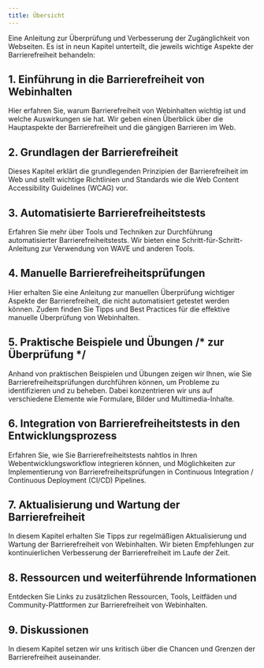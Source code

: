 ```yaml
---
title: Übersicht
---
```

Eine Anleitung zur Überprüfung und Verbesserung der Zugänglichkeit von Webseiten. 
Es ist in neun Kapitel unterteilt, die jeweils wichtige Aspekte der Barrierefreiheit behandeln:

## **1. Einführung in die Barrierefreiheit von Webinhalten**
Hier erfahren Sie, warum Barrierefreiheit von Webinhalten wichtig ist und welche Auswirkungen sie hat. Wir geben einen Überblick über die Hauptaspekte der Barrierefreiheit und die gängigen Barrieren im Web.

## **2. Grundlagen der Barrierefreiheit**
Dieses Kapitel erklärt die grundlegenden Prinzipien der Barrierefreiheit im Web und stellt wichtige Richtlinien und Standards wie die Web Content Accessibility Guidelines (WCAG) vor.

## **3. Automatisierte Barrierefreiheitstests**
Erfahren Sie mehr über Tools und Techniken zur Durchführung automatisierter Barrierefreiheitstests. Wir bieten eine Schritt-für-Schritt-Anleitung zur Verwendung von WAVE und anderen Tools.

## **4. Manuelle Barrierefreiheitsprüfungen**
Hier erhalten Sie eine Anleitung zur manuellen Überprüfung wichtiger Aspekte der Barrierefreiheit, die nicht automatisiert getestet werden können. Zudem finden Sie Tipps und Best Practices für die effektive manuelle Überprüfung von Webinhalten.

## **5. Praktische Beispiele und Übungen** /* zur Überprüfung */
Anhand von praktischen Beispielen und Übungen zeigen wir Ihnen, wie Sie Barrierefreiheitsprüfungen durchführen können, um Probleme zu identifizieren und zu beheben. Dabei konzentrieren wir uns auf verschiedene Elemente wie Formulare, Bilder und Multimedia-Inhalte.

## **6. Integration von Barrierefreiheitstests in den Entwicklungsprozess**
Erfahren Sie, wie Sie Barrierefreiheitstests nahtlos in Ihren Webentwicklungsworkflow integrieren können, und Möglichkeiten zur Implementierung von Barrierefreiheitsprüfungen in Continuous Integration / Continuous Deployment (CI/CD) Pipelines.

## **7. Aktualisierung und Wartung der Barrierefreiheit**
In diesem Kapitel erhalten Sie Tipps zur regelmäßigen Aktualisierung und Wartung der Barrierefreiheit von Webinhalten. Wir bieten Empfehlungen zur kontinuierlichen Verbesserung der Barrierefreiheit im Laufe der Zeit.

## **8. Ressourcen und weiterführende Informationen**
Entdecken Sie Links zu zusätzlichen Ressourcen, Tools, Leitfäden und Community-Plattformen zur Barrierefreiheit von Webinhalten.

## **9. Diskussionen**
In diesem Kapitel setzen wir uns kritisch über die Chancen und Grenzen der Barrierefreiheit auseinander.